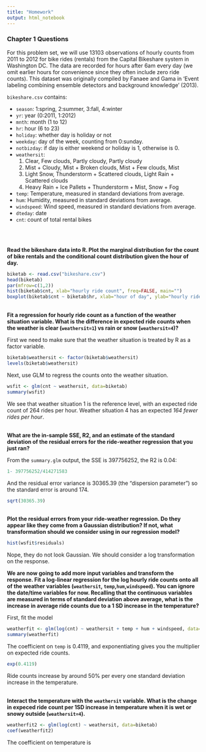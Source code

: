 ```yaml
---
title: "Homework"
output: html_notebook
---
```



### Chapter 1 Questions

For this problem set, we will use 13103 observations of hourly counts from 2011 to 2012 for bike rides (rentals)
from the Capital Bikeshare system in Washington DC. The data are recorded for hours after 6am every day (we omit earlier hours for convenience since they often include zero ride counts).  This dataset was originally compiled by Fanaee and
Gama in ‘Event labeling combining ensemble detectors and background knowledge’ (2013).

`bikeshare.csv` contains:  

* `season`: 1:spring, 2:summer, 3:fall, 4:winter  
* `yr`: year (0:2011, 1:2012)  
* `mnth`: month (1 to 12)  
* `hr`: hour (6 to 23)  
* `holiday`: whether day is holiday or not  
* `weekday`: day of the week, counting from 0:sunday.  
* `notbizday`: if day is either weekend or holiday is 1, otherwise is 0.  
* `weathersit`:  
  1. Clear, Few clouds, Partly cloudy, Partly cloudy  
  2. Mist + Cloudy, Mist + Broken clouds, Mist + Few clouds, Mist  
  3. Light Snow, Thunderstorm + Scattered clouds, Light Rain + Scattered clouds  
  4. Heavy Rain + Ice Pallets + Thunderstorm + Mist, Snow + Fog  
* `temp`: Temperature, measured in standard deviations from average.  
* `hum`: Humidity, measured in standard deviations from average.  
* `windspeed`: Wind speed, measured in standard deviations from average.  
* `dteday`: date  
* `cnt`: count of total rental bikes  

<br>
<br>

**Read the bikeshare data into R.  Plot the marginal distribution for the
count of bike rentals and the conditional count distribution given the hour of day.**


```R
biketab <- read.csv("bikeshare.csv")
head(biketab)
par(mfrow=c(1,2))
hist(biketab$cnt, xlab="hourly ride count", freq=FALSE, main="")
boxplot(biketab$cnt ~ biketab$hr, xlab="hour of day", ylab="hourly ride count")
```

<br>
**Fit a regression for hourly ride count as a function of the weather situation variable.   What is the difference in expected ride counts when the weather is clear (`weathersit=1`) vs rain or snow (`weathersit=4`)?**

First we need to make sure that the weather situation is treated by R as a factor variable.  
```R
biketab$weathersit <- factor(biketab$weathersit)
levels(biketab$weathersit)
```

Next, use GLM to regress the counts onto the weather situation.
```r
wsfit <- glm(cnt ~ weathersit, data=biketab)
summary(wsfit)
```
We see that weather situation 1 is the reference level, with an expected ride count of 264 rides per hour.  Weather situation 4 has an expected *164 fewer rides per hour*.

<br> 
**What are the in-sample SSE, R2, and an estimate of the standard deviation of the residual errors for the ride-weather regression that you just ran?**

From the `summary.glm` output, the SSE is 397756252, the R2 is 0.04:
```r
1- 397756252/414271583
```
And the residual error variance is 30365.39 (the "dispersion parameter") so the 
standard error is around 174.
```r
sqrt(30365.39)
```

<br>
**Plot the residual errors from your ride-weather regression.  Do they appear like they come from a Gaussian distribution? If not, what transformation should we consider using in our regression model?**

```r
hist(wsfit$residuals)
```
Nope, they do not look Gaussian.  We should consider a log transformation on the response.

**We are now going to add more input variables and transform the response.  Fit a log-linear regression for the log hourly ride counts onto all of the weather variables (`weathersit`, `temp`,`hum`,`windspeed`).  You can ignore the date/time variables for now.  Recalling that the continuous variables are measured in terms of standard deviation above average, what is the increase in average ride counts due to a 1 SD increase in the temperature?**

First, fit the model
```R
weatherfit <- glm(log(cnt) ~ weathersit + temp + hum + windspeed, data=biketab) 
summary(weatherfit)
```
The coefficient on `temp` is 0.4119, and exponentiating gives you the multiplier on expected ride counts.
```r
exp(0.4119)
```
Ride counts increase by around 50% per every one standard deviation increase in the temperature.

<br>
**Interact the temperature with the `weathersit` variable.  What is the change in expeced ride count per 1SD increase in temperature when it is wet or snowy outside (`weathersit=4`).**

```r
weatherfit2 <- glm(log(cnt) ~ weathersit, data=biketab) 
coef(weatherfit2)
```

The coefficient on temperature is 










<br> <br>